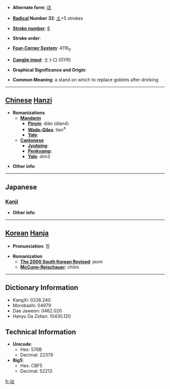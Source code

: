 * '''Alternate form''': [[店]]

* '''[[Wiktionary:Chinese radical index| Radical]] Number 32''': [[Wiktionary:Chinese radical index 土|土]]+5 strokes

* '''[[Wiktionary:Chinese total strokes index|Stroke number]]''': [[Wiktionary:Chinese total strokes index 8|8]]

* '''Stroke order''': 

* '''[[Wiktionary:Chinese four corner index|Four-Corner System]]''': 4116<sub>0</sub>

* '''[[Wiktionary:Chinese Cangjie index|Cangjie input]]''': 土卜口 (GYR)

* '''Graphical Significance and Origin''': 

* '''Common Meaning''': a stand on which to replace goblets after drinking

----

== [[Chinese]] [[Hanzi]] ==

* '''Romanizations'''
** '''[[Mandarin]]'''
*** '''[[Pinyin]]''': diàn (dian4)
*** '''[[Wade-Giles]]''': tien<sup>4</sup>
*** '''[[Yale]]''': 
** '''[[Cantonese]]'''
*** '''[[Jyutping]]''':
*** '''[[Penkyamp]]''': 
*** '''[[Yale]]''': dim3

* '''Other info''': 

----

==Japanese==
===[[Kanji]]===
{{kanji|on readings=[[てん]] (ten), [[ちん]] (chin)|kun readings=[[さかい]] (sakai)}}

* '''Other info''':  

----

== [[Korean]] [[Hanja]] ==

* '''Pronunciation''': 점

* '''Romanization'''
** '''[[The 2000 South Korean Revised Romanization|The 2000 South Korean Revised]]''': jeom
** '''[[McCune-Reischauer]]''': chŏm

----

== Dictionary Information ==

* KangXi: 0226.240
* Morobashi: 04979
* Dae Jaweon: 0462.020
* Hanyu Da Zidian: 10430.120

== Technical Information ==

* '''Unicode''':
** Hex: 576B
** Decimal: 22379
* '''Big5''':
** Hex: CBF5
** Decimal: 52213

[[fr:坫]]
